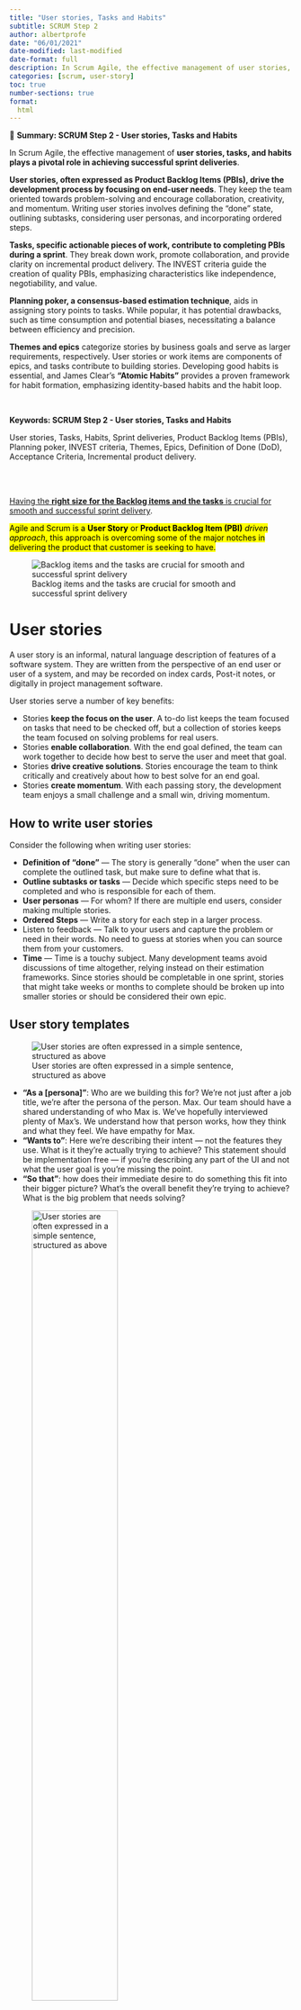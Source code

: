 ```yaml
---
title: "User stories, Tasks and Habits"
subtitle: SCRUM Step 2
author: albertprofe
date: "06/01/2021"
date-modified: last-modified
date-format: full
description: In Scrum Agile, the effective management of user stories, tasks, and habits plays a pivotal role in achieving successful sprint deliveries.
categories: [scrum, user-story]
toc: true
number-sections: true
format:
  html
---
```



::: {.summary}

📘 **Summary: SCRUM Step 2 - User stories, Tasks and Habits**


In Scrum Agile, the effective management of **user stories, tasks, and habits plays a pivotal role in achieving successful sprint deliveries**.

**User stories, often expressed as Product Backlog Items (PBIs), drive the development process by focusing on end-user needs**. They keep the team oriented towards problem-solving and encourage collaboration, creativity, and momentum. Writing user stories involves defining the "done" state, outlining subtasks, considering user personas, and incorporating ordered steps.

**Tasks, specific actionable pieces of work, contribute to completing PBIs during a sprint**. They break down work, promote collaboration, and provide clarity on incremental product delivery. The INVEST criteria guide the creation of quality PBIs, emphasizing characteristics like independence, negotiability, and value.

**Planning poker, a consensus-based estimation technique**, aids in assigning story points to tasks. While popular, it has potential drawbacks, such as time consumption and potential biases, necessitating a balance between efficiency and precision.

**Themes and epics** categorize stories by business goals and serve as larger requirements, respectively. User stories or work items are components of epics, and tasks contribute to building stories. Developing good habits is essential, and James Clear's **"Atomic Habits"** provides a proven framework for habit formation, emphasizing identity-based habits and the habit loop.


:::


</br>

::: {.keywords}

**Keywords: SCRUM Step 2 - User stories, Tasks and Habits**

User stories, Tasks, Habits, Sprint deliveries, Product Backlog Items (PBIs), Planning poker, INVEST criteria, Themes, Epics, Definition of Done (DoD), Acceptance Criteria, Incremental product delivery.

:::

</br></br>



[Having the **right size for the Backlog items and the tasks** is crucial for smooth and successful sprint delivery](https://mohamedradwan.com/2017/12/05/requirements-epic-feature-user-story-task-size-and-estimation-in-agile-and-scrum/).

<mark>Agile and Scrum is a **User Story** or **Product Backlog Item (PBI)** *driven approach*, this approach is overcoming some of the major notches in delivering the product that customer is seeking to have.</mark>

![Backlog items and the tasks are crucial for smooth and successful sprint delivery](/images/scrum/itemContent.jpg)

# User stories

::: {.callout-note}
A user story is an informal, natural language description of features of a software system. They are written from the perspective of an end user or user of a system, and may be recorded on index cards, Post-it notes, or digitally in project management software.
:::

User stories serve a number of key benefits:

- Stories **keep the focus on the user**. A to-do list keeps the team focused on tasks that need to be checked off, but a collection of stories keeps the team focused on solving problems for real users.
- Stories **enable collaboration**. With the end goal defined, the team can work together to decide how best to serve the user and meet that goal.
- Stories **drive creative solutions**. Stories encourage the team to think critically and creatively about how to best solve for an end goal.
- Stories **create momentum**. With each passing story, the development team enjoys a small challenge and a small win, driving momentum.

## How to write user stories

Consider the following when writing user stories:

- **Definition of “done”** — The story is generally “done” when the user can complete the outlined task, but make sure to define what that is.
- **Outline subtasks or tasks** — Decide which specific steps need to be completed and who is responsible for each of them.
- **User personas** — For whom? If there are multiple end users, consider making multiple stories.
- **Ordered Steps** — Write a story for each step in a larger process.
- Listen to feedback — Talk to your users and capture the problem or need in their words. No need to guess at stories when you can source them from your customers.
- **Time** — Time is a touchy subject. Many development teams avoid discussions of time altogether, relying instead on their estimation frameworks. Since stories should be completable in one sprint, stories that might take weeks or months to complete should be broken up into smaller stories or should be considered their own epic.

## User story templates

![User stories are often expressed in a simple sentence, structured as above](/images/scrum/user-stories.png)

- **"As a [persona]"**: Who are we building this for? We’re not just after a job title, we’re after the persona of the person. Max. Our team should have a shared understanding of who Max is. We’ve hopefully interviewed plenty of Max’s. We understand how that person works, how they think and what they feel. We have empathy for Max.
- **“Wants to”**: Here we’re describing their intent — not the features they use. What is it they’re actually trying to achieve? This statement should be implementation free — if you’re describing any part of the UI and not what the user goal is you're missing the point.
- **“So that”**: how does their immediate desire to do something this fit into their bigger picture? What’s the overall benefit they’re trying to achieve? What is the big problem that needs solving?

![User stories are often expressed in a simple sentence, structured as above](/images/scrum/user-stories2.png){width="60%"}

### Scrum Alliance Website

The following example user stories were written to describe the functionality in an early version of the Scrum Alliance website. These stories were written in early 2004. Some stories are good, some aren’t.

- [Example User Stories](https://drive.google.com/file/d/1x5zCKDVmYGZqz-IGOI4LIMP5BoXU1Hzl/view?usp=sharing")

## Definition of Done vs Acceptance Criteria

::: {.callout-important}
**Definition of Done (DoD)** is a list of requirements that a user story must adhere to for the team to call it complete.

While the **Acceptance Criteria of a User Story** consist of set of Test Scenarios that are to be met to confirm that the software is working as expected.
:::


# Tasks

In Scrum Agile, <mark>a task is a specific, actionable piece of work that contributes to the completion of a Product Backlog Item (PBI) during a Sprint.</mark>

Tasks are detailed, time-boxed activities that team members take on to fulfill the requirements of a user story or feature. These tasks are often created during Sprint Planning and are meant to be small enough to be completed within the defined time frame of the Sprint. Tasks help break down the work, facilitate collaboration, and provide a clear understanding of the steps needed to deliver the product incrementally.


## Invest

he [INVEST mnemonic](https://en.wikipedia.org/wiki/INVEST_(mnemonic)) for **Agile software development projects** was created by Bill Wake as a reminder of the characteristics of a good quality Product Backlog Item (commonly written in user story format, but not required to be) or PBI for short.

Such **PBIs** may be used in a [Scrum](https://www.scrum.org/) backlog, [Kanban](https://kanbanize.com/kanban-resources/getting-started/what-is-kanban) board, or [XP](http://www.extremeprogramming.org/) project.


| Letter | Meaning      | Description                                              |
|--------|--------------|----------------------------------------------------------|
| I      | Independent  | The PBI should be self-contained.                         |
| N      | Negotiable   | PBIs are not explicit contracts and should leave space for discussion. |
| V      | Valuable     | A PBI must deliver value to the stakeholders.             |
| E      | Estimable    | You must always be able to estimate the size of a PBI.    |
| S      | Small        | PBIs should not be so big as to become impossible to plan/task/prioritize within a level of accuracy. |
| T      | Testable     | The PBI or its related description must provide the necessary information to make test development possible. |

## Planning poker

![Planning poker following Fibonacci numbers](/images/scrum/poker.png)

::: {.callout-note}
Planning poker, also called Scrum poker, is a consensus-based, gamified technique for estimating, mostly used for timeboxing in Agile principles.

In planning poker, members, *estimators* of the group make estimates by playing numbered cards face-down to the table, instead of speaking them aloud.
:::

::: {.column-margin}
The use of the Fibonacci sequence (e.g., 1, 2, 3, 5, 8, 13) in estimation during Agile practices like Scrum is not rooted in neuroscience per se but is more aligned with cognitive and psychological principles. The Fibonacci sequence is often used to represent story points, which are a measure of effort or complexity.
:::

Each **estimator** has a physical or virtual deck of cards. These Planning Poker cards display values like 1, 2, 3, 5, 8, 13, 20, 40 and 100 (the modified [Fibonacci](https://www.youtube.com/watch?v=SjSHVDfXHQ4&ab_channel=TED) numbers sequence). The values represent the number of story points, ideal days, or other units in which the team estimates.


So, the cards are revealed, and the estimates are then discussed. By hiding the figures in this way, the group can avoid the cognitive bias of anchoring, where the first number spoken aloud sets a precedent for subsequent estimates.

::: {.column-margin}
[Welcome to my open source Planning Poker web app](https://scrumpoker.online/)
:::
 
## Criticism

While Planning Poker is a popular estimation technique in Scrum, it has potential [drawbacks](https://medium.com/agilelab/why-i-stopped-using-planning-poker-f6e7f1e6dbda).

It can be **time-consuming**, especially in larger teams, leading to extended planning sessions. The subjective nature of the method may result in biased estimates, as individuals with more influence can sway the consensus. Additionally, team members might **hesitate to challenge senior members' estimates**, hindering accurate assessments.

Misinterpretation of story points and the gamification aspect may also undermine the seriousness of the process. <mark>Striking a balance between efficiency and precision is crucial to mitigate these issues and ensure Planning Poker's effectiveness in Scrum.</mark>

# Themes and Epics


![[How To: An Online Backlog Refinement](https://www.scrumdesk.com/wp-content/uploads/BF-featured.jpg)](/images/scrum/user-stories-epics-themes-features-quote.png){width="60%"}


## Themes

A collection of stories by category. Like a jar for cookies, it's a container of stories. By its nature, an epic can also be a theme in itself. They should refer to a <mark>business goal.</mark>

> An example of a theme: **“Agile Board”**.

## Epics

<mark>An epic is a larger story. A requirement that is too big to deliver in a single sprint and need to be broken into smaller deliverables (stories)<mark>. Epics are progressively broken into a set of smaller user stories at the appropriate time.

> An example epic: **“As a team leader, I want to be have an agile SCRUM board so that I can easily manage the work of my team"**.


## User-Stories or just stories

Often referred to as <mark>Product Backlog Item or Work Item.<mark>

> An example user story: “As a team leader, I want to be able to see tasks as cards on an agile SCRUM board so that I can easily see who's working on what".

## Tasks

<mark>he elements that build up for a story</mark>. Some teams don't divide their stories into tasks, as they prefer to work vertically. Splitting stories into tasks encourages teams to split work horizontally.

> An example of a task: **“Create collapse/expand buttons”**.

::: {.callout-note}
Tasks often follow the **SMART acronym**: specific, measurable, achievable, relevant, time-boxed (although what the letters stand for seems to be hotly debated).
:::

# Habits

![[Habit at Cambridge Dictionary](https://dictionary.cambridge.org/dictionary/english/habit)](/images/scrum/habit_definition.png){width="60%"}

> A **habit** is a [routine of behavior](https://en.wikipedia.org/wiki/Habit) that is repeated regularly and tends to occur **subconsciously**.

![[F. Alexander](https://en.wikipedia.org/wiki/F._Matthias_Alexander), about habits](/images/scrum/quote_habit.png){width="40%"}

## Atomic Habits

[Atomic Habits: An Easy & Proven Way to Build Good Habits & Break Bad Ones](/books/atomicHabits.qmd)

No matter your goals, [Atomic Habits](https://jamesclear.com/atomic-habits) offers a proven framework for improving—every day. **James Clear**, one of the world's leading experts on habit formation, reveals practical strategies that will teach you exactly how to form good habits, break bad ones, and master the tiny behaviors that lead to remarkable results.


If you're having [trouble changing your habits](https://levelup.gitconnected.com/applying-what-ive-learnt-in-atomic-habits-into-coding-cb268137ea35), the problem isn't you. The problem is your system.

<mark>Bad habits repeat themselves again and again not because you don't want to change, but because you have the wrong system for change.</mark> You do not rise to the level of your goals. You fall to the level of your systems. Here, you'll get a proven system that can take you to new heights.


**James Clear** is known for his ability to distill complex topics into simple behaviors that can be easily applied to daily life and work. Here, he draws on the most proven ideas from biology, psychology, and neuroscience to create an easy-to-understand guide for making good habits inevitable and bad habits impossible. 


Learn how to:

- **Make time for new habits** (even when life gets crazy);
- **Overcome a lack of motivation** and willpower;
- Design your environment to make success easier;
- Get back on track when you fall of

## Build identity-based habits

![Outcome-based habits vs Identity-based habits](/images/scrum/habits0.png){width="60%"}

::: {.callout-important}
The ultimate form of intrinsic motivation is when **a habit becomes part of your identity.**

If you want to build a reading habit, your goal is not to read books but to become a reader. If you want to build a running habit, your goal is not to run a marathon but to become a runner.
:::

## The Habit Loop

The cue triggers a craving. Then it motivates a response. And it provides a reward, which satisfies the craving and finally becomes associated with the cue.

- Cue
- Craving
- Response
- Reward

![Cue -> Craving -> Response -> Reward](/images/scrum/habits1.png){width="60%"}



![Cue: make it obvious; Craving: make it attractive; Response: make it easy; Reward: make it satisfying](/images/scrum/habits2.png){width="60%"}

# References

- [Step 2: User stories, tasks and habits](https://sites.google.com/view/gestioprojectes/llegir/setmana2){.external}
- [User stories with examples and a template](https://www.atlassian.com/agile/project-management/user-stories)
- [Ten tips for writing good user stories](https://www.romanpichler.com/blog/10-tips-writing-good-user-stories/)
- [How to Write User Stories in Agile Software Development](https://www.easyagile.com/blog/how-to-write-good-user-stories-in-agile-software-development/)
- [Definition of Done vs Acceptance Criteria](https://www.visual-paradigm.com/scrum/definition-of-done-vs-acceptance-criteria/)
- [Planning poker](https://www.mountaingoatsoftware.com/agile/planning-poker)
- [What is the Scrum I-N-V-E-S-T Criteria?](https://www.linkedin.com/pulse/what-scrum-invest-criteria-ryan-hart-mba)
- [How to manage Epics](https://www.redmineup.com/pages/blog/how-to-manage-epics-user-stories-in-redmine)


